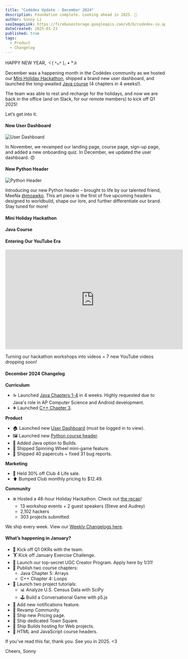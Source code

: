 ```yaml
---
title: "Codédex Update - December 2024"
description: Foundation complete. Looking ahead in 2025. 🚀
author: Sonny Li
seoImageLink: https://firebasestorage.googleapis.com/v0/b/codedex-io.appspot.com/o/blogs%2Fcodedex-update-december-2024%2Fbanner.gif?alt=media&token=09b5ba6f-cd47-465b-9092-475cdc694545
dateCreated: 2025-01-23
published: true
tags:
  - Product
  - Changelog
---
```


HAPPY NEW YEAR, ヾ( ˃ᴗ˂ )◞ • *✰ 

December was a happening month in the Codédex community as we hosted our [Mini Holiday Hackathon](https://www.codedex.io/blog/holiday-hackathon-2024-winners), shipped a brand new user dashboard, and launched the long-awaited [Java course](https://www.codedex.io/java) (4 chapters in 4 weeks!). 

The team was able to rest and recharge for the holidays, and now we are back in the office (and on Slack, for our remote members) to kick off Q1 2025! 

Let’s get into it.

#### New User Dashboard

![User Dashboard](https://i.imgur.com/KvJKv5b.gif)

In November, we revamped our landing page, course page, sign-up page, and added a new onboarding quiz. In December, we updated the user dashboard. 😍

#### New Python Header

![Python Header](https://i.imgur.com/UtNP4CL.gif)

Introducing our new Python header – brought to life by our talented friend, MeeNa [@moawko](https://x.com/moawko). This art piece is the first of five upcoming headers designed to worldbuild, shape our lore, and further differentiate our brand. Stay tuned for more!

#### Mini Holiday Hackathon


#### Java Course


#### Entering Our YouTube Era

<iframe width="560" height="315" src="https://www.youtube.com/embed/toWMpKZxX1M?si=nicWrjrHZEeCtGut" title="YouTube video player" frameborder="0" allow="accelerometer; autoplay; clipboard-write; encrypted-media; gyroscope; picture-in-picture; web-share" referrerpolicy="strict-origin-when-cross-origin" allowfullscreen></iframe>

Turning our hackathon workshops into videos = 7 new YouTube videos dropping soon!


#### December 2024 Changelog

**Curriculum**

- ☕️ Launched [Java Chapters 1-4](https://www.codedex.io/java) in 4 weeks. Highly requested due to Java's role in AP Computer Science and Android development.
- ➕ Launched [C++ Chapter 3](https://www.codedex.io/cpp).

**Product**

- 🏠 Launched new [User Dashboard](https://www.codedex.io/home) (must be logged in to view).
- 🖼️ Launched new [Python course header](https://www.codedex.io/python).
- 🚀 Added Java option to Builds.
- 🎡 Shipped Spinning Wheel mini-game feature.
- 🧹 Shipped 40 papercuts + fixed 31 bug reports.

**Marketing**

- 🤑 Held 30% off Club 4 Life sale.
- ⬆️ Bumped Club monthly pricing to $12.49.

**Community**

- ❄️ Hosted a 48-hour Holiday Hackathon. Check out [the recap](https://www.codedex.io/blog/holiday-hackathon-2024-winners)!
  - 13 workshop events + 2 guest speakers (Steve and Audrey)
  - 2,102 hackers
  - 303 projects submitted

We ship every week. View our [Weekly Changelogs here](https://x.com/search?q=codedexchangelog&src=typed_query&f=live).

#### What’s happening in January?

- 🎯 Kick off Q1 OKRs with the team.
- 🏋️ Kick off January Exercise Challenge.
- 🧠 Launch our top-secret UGC Creator Program. Apply here by 1/31! 
- 📝 Publish two course chapters:
  - Java Chapter 5: Arrays
  - C++ Chapter 4: Loops
- 📝 Launch two project tutorials:
  - 📊 Analyze U.S. Census Data with SciPy
  - 🕹️ Build a Conversational Game with p5.js
- 🔔 Add new notifications feature.
- 👯 Revamp Community.
- 💸 Ship new Pricing page.
- 🏡 Ship dedicated Town Square.
- 🚀 Ship Builds hosting for Web projects.
- 🎨 HTML and JavaScript course headers.

If you’ve read this far, thank you. See you in 2025. <3

Cheers,
Sonny

